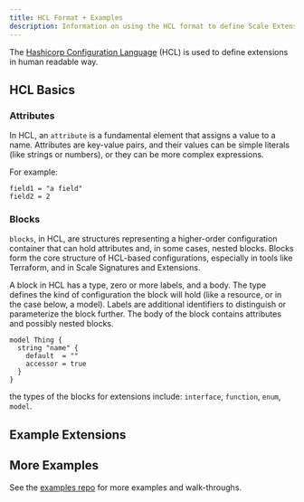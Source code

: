 ```yaml
---
title: HCL Format + Examples
description: Information on using the HCL format to define Scale Extensions.
---
```


The [Hashicorp Configuration Language](https://developer.hashicorp.com/packer/docs/templates/hcl_templates) (HCL) is used to define extensions in human readable way.

## HCL Basics

### Attributes

In HCL, an `attribute` is a fundamental element that assigns a value to a name. Attributes are key-value pairs, and their values can be simple literals (like strings or numbers), or they can be more complex expressions.

For example:


```hcl
field1 = "a field"
field2 = 2
```


### Blocks

`blocks`, in HCL, are structures representing a higher-order configuration container that can hold attributes and, in some cases, nested blocks. Blocks form the core structure of HCL-based configurations, especially in tools like Terraform, and in Scale Signatures and Extensions.

A block in HCL has a type, zero or more labels, and a body. The type defines the kind of configuration the block will hold (like a resource, or in the case below, a model). Labels are additional identifiers to distinguish or parameterize the block further. The body of the block contains attributes and possibly nested blocks.

```hcl
model Thing {
  string "name" {
    default  = ""
    accessor = true
  }
}
```

the types of the blocks for extensions include: `interface`, `function`, `enum`, `model`.


## Example Extensions


## More Examples

See the [examples repo](https://github.com/loopholelabs/scale/tree/main/examples) for more examples and walk-throughs.
